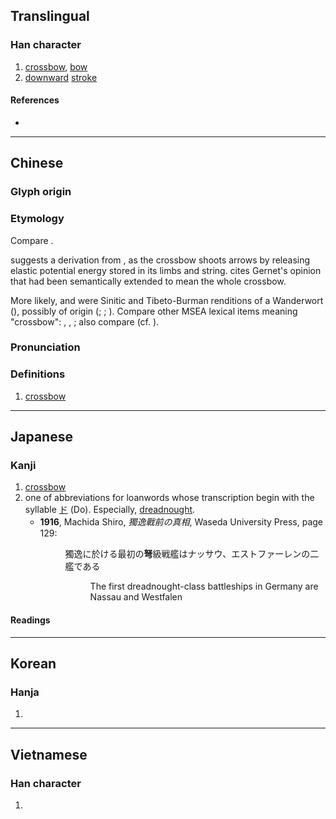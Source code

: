 {{character info/new}}
==Translingual==

===Han character===
{{Han char|rn=57|rad=弓|as=05|sn=8|four=47207|canj=VEN|ids=⿱奴弓}}

# [[crossbow]], [[bow]]
# [[downward]] [[stroke]]

====References====
* {{Han ref|kx=0358.030|dkj=09760|dj=0674.170|hdz=20994.050|uh=5F29|ud=24361|bh=A9B8|bd=43448}}

----

==Chinese==
{{zh-forms}}

===Glyph origin===
{{Han etym}}

===Etymology===
Compare {{cog|tbq-pro|*s-na||crossbow}}. 

{{zh-ref|Unger (1990)}} suggests a derivation from {{och-l|努|to tense; to exert}}, as the crossbow shoots arrows by releasing elastic potential energy stored in its limbs and string. {{zh-ref|Ferlus (1999)}} cites Gernet's opinion that {{och-l|砮|stone arrow-tip}} had been semantically extended to mean the whole crossbow.

More likely, {{och-l|弩}} and {{cog|tbq-pro|*s-na}} were Sinitic and Tibeto-Burman renditions of a {{w|Mainland Southeast Asia linguistic area|Mainland Southeast Asian}} Wanderwort ({{zh-ref|Blench, 2014}}), possibly of {{der|zh|aav}} origin ({{zh-ref|Benedict, 1975}}; {{zh-ref|Norman and Mei, 1976}}; {{zh-ref|Schuessler, 2007}}). Compare other MSEA lexical items meaning "crossbow": {{cog|mkh-pro|*snaʔ}}, {{cog|hmx-pro|*nhaᶜ}}, {{cog|tai-pro|*ʰnwɤ:ᶜ}}; also compare {{cog|map-pro|*panaq||to shoot (an arrow)}} (cf. {{cog|mkh-pro|*paɲʔ}}).

===Pronunciation===
{{zh-pron
|m=nǔ
|c=nou5
|h=pfs=
|md=
|mn=xm,qz:ló͘/zz:nó͘/xm:lō͘/qz:lǒ͘
|w=
|mc=y
|oc=y
|cat=
}}

===Definitions===
{{zh-hanzi}}

# [[crossbow]]

----

==Japanese==

===Kanji===
{{ja-kanji|grade=|rs=弓05}}

# [[crossbow]]
# one of abbreviations for loanwords whose transcription begin with the syllable [[ド]] (Do). Especially, [[dreadnought]].
#* '''1916''', Machida Shiro, ''獨逸戰前の真相'',  Waseda University Press, page 129:
#*: 獨逸に於ける最初の'''弩'''級戦艦はナッサウ、エストファーレンの二艦である
#*:: The first dreadnought-class battleships in Germany are Nassau and Westfalen

====Readings====
{{ja-readings
|goon=ぬ, の
|kanon=ど
|kun=いしゆみ-, おおゆみ-<おほゆみ-
}}

----

==Korean==

===Hanja===
{{ko-hanja|hangeul=노|eumhun=|rv=no|mr=no|y=no}}

# {{defn|lang=ko|sort=弓05}}

----

==Vietnamese==

===Han character===
{{vi-hantu|[[nỏ]], [[nỗ]], [[ná]], [[nõ]]|rs=弓05}}

# {{defn|lang=vi|sort=弓05}}